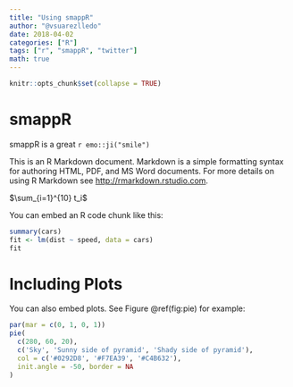 ```yaml
---
title: "Using smappR"
author: "@vsuarezlledo"
date: 2018-04-02
categories: ["R"]
tags: ["r", "smappR", "twitter"]
math: true
---
```


```r
knitr::opts_chunk$set(collapse = TRUE)
```

# smappR

smappR is a great `r emo::ji("smile")`

This is an R Markdown document. Markdown is a simple formatting syntax for authoring HTML, PDF, and MS Word documents. For more details on using R Markdown see <http://rmarkdown.rstudio.com>.

$\sum_{i=1}^{10} t_i$

You can embed an R code chunk like this:

```r
summary(cars)
fit <- lm(dist ~ speed, data = cars)
fit
```

# Including Plots

You can also embed plots. See Figure \@ref(fig:pie) for example:

```r
par(mar = c(0, 1, 0, 1))
pie(
  c(280, 60, 20),
  c('Sky', 'Sunny side of pyramid', 'Shady side of pyramid'),
  col = c('#0292D8', '#F7EA39', '#C4B632'),
  init.angle = -50, border = NA
)
```
